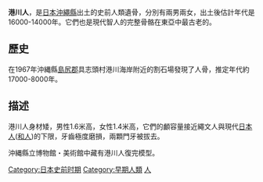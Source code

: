 '''港川人'''，是[[日本|日本]][[沖繩縣|沖繩縣]]出土的史前人類遺骨，分別有兩男兩女，出土後估計年代是16000-14000年。它們也是現代智人的完整骨骼在東亞中最古老的。

==歷史==
在1967年沖縄縣[[島尻郡|島尻郡]]具志頭村港川海岸附近的割石場發現了人骨，推定年代約17000-8000年。

==描述==
港川人身材矮，男性1.6米高，女性1.4米高，它們的顱容量接近繩文人與現代[[日本人|日本人]]([[和人|和人]])的下限，牙齒極度磨損，兩顆門牙被拔去。

沖縄縣立博物館・美術館中藏有港川人復完模型。

[[Category:日本史前时期|Category:日本史前时期]]
[[Category:早期人類|Category:早期人類]]
[[Category:更新世哺乳類|人]]